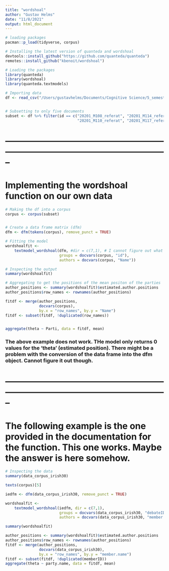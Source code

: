 ```yaml
---
title: "wordshoal"
author: "Gustav Helms"
date: "11/8/2021"
output: html_document
---
```


```r
# loading packages
pacman::p_load(tidyverse, corpus)

# Installing the latest version of quanteda and wordshoal
devtools::install_github("https://github.com/quanteda/quanteda")
remotes::install_github("kbenoit/wordshoal")

# Loading the packages
library(quanteda)
library(wordshoal)
library(quanteda.textmodels)
```


```r
# Importing data
df <- read_csv("/Users/gustavhelms/Documents/Cognitive Science/5_semester/Bachelor/political_polarization/Folketinget-Scraping/data/folketinget_2019_2021_raw.csv")


# Subsetting to only five documents
subset <- df %>% filter(id == c("20201_M108_referat", "20201_M114_referat", 
                                "20201_M110_referat", "20201_M117_referat", "20201_M126_referat"))

```

# --------------------------------------------------------------------------------------------------------------
# Implementing the wordshoal function on our own data

```r
# Making the df into a corpus
corpus <- corpus(subset)


# Create a data frame matrix (dfm)
dfm <- dfm(tokens(corpus), remove_punct = TRUE)

# Fitting the model
wordshoalfit <- 
    textmodel_wordshoal(dfm, #dir = c(7,1), # I cannot figure out what the 'dir' argument does
                        groups = docvars(corpus, "id"), 
                        authors = docvars(corpus, "Name"))

# Inspecting the output
summary(wordshoalfit) 

```


```r
# Aggregating to get the positions of the mean positon of the parties
author_positions <- summary(wordshoalfit)$estimated.author.positions
author_positions$row_names <- rownames(author_positions)

fitdf <- merge(author_positions,
               docvars(corpus), 
               by.x = "row_names", by.y = "Name")
fitdf <- subset(fitdf, !duplicated(row_names))


aggregate(theta ~ Parti, data = fitdf, mean)
```


### The above example does not work. THe model only returns 0 values for the 'theta' (estimated position). There might be a problem with the conversion of the data frame into the dfm object. Cannot figure it out though.

# --------------------------------------------------------------------------------------------------------------

# The following example is the one provided in the documentation for the function. This one works. Maybe the answer is here somehow. 

```r
# Inspecting the data
summary(data_corpus_irish30)

```

```r
texts(corpus)[5]
```

```r
iedfm <- dfm(data_corpus_irish30, remove_punct = TRUE) 

wordshoalfit <- 
    textmodel_wordshoal(iedfm, dir = c(7,1),
                        groups = docvars(data_corpus_irish30, "debateID"), 
                        authors = docvars(data_corpus_irish30, "member.name"))

summary(wordshoalfit)                    

author_positions <- summary(wordshoalfit)$estimated.author.positions
author_positions$row_names <- rownames(author_positions)
fitdf <- merge(author_positions,
               docvars(data_corpus_irish30), 
               by.x = "row_names", by.y = "member.name")
fitdf <- subset(fitdf, !duplicated(memberID))
aggregate(theta ~ party.name, data = fitdf, mean)
```





